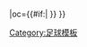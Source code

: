 {{fb team 
|t= 台中市
|tan= 惠文高中#足球隊
|tc= TWN
|abb={{#if:{{{abb|}}}|台中}} 
|oc={{#if:{{{oc|}}}|{{{oc}}} }}
}}
<!--
--><noinclude>[[Category:足球模板]]</noinclude>